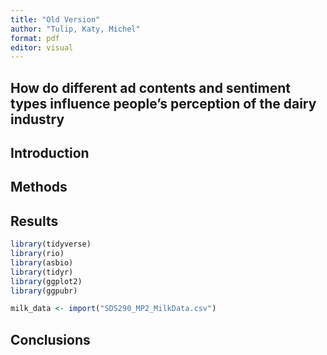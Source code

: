 ```yaml
---
title: "Old Version"
author: "Tulip, Katy, Michel"
format: pdf
editor: visual
---
```


## How do different ad contents and sentiment types influence people's perception of the dairy industry

## Introduction

## Methods

## Results

```r
library(tidyverse)
library(rio)
library(asbio)
library(tidyr)
library(ggplot2)
library(ggpubr)
```

```r
milk_data <- import("SDS290_MP2_MilkData.csv")
```

## Conclusions
